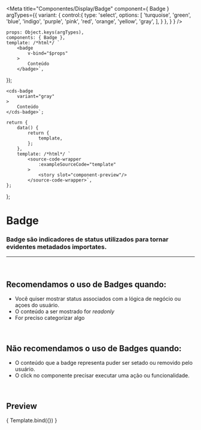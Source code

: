 
<Meta
	title="Componentes/Display/Badge"
	component={ Badge }
	argTypes={{
		variant: {
			control:{
				type: 'select',
				options: [
					'turquoise',
					'green',
					'blue',
					'indigo',
					'purple',
					'pink',
					'red',
					'orange',
					'yellow',
					'gray',
				],
			}
		},
	}
}
/>

	props: Object.keys(argTypes),
	components: { Badge },
	template: /*html*/ `
		<badge
			v-bind="$props" 
		>
			Conteúdo
		</badge>`,
});

	<cds-badge 
		variant="gray"
	>
		Conteúdo
	</cds-badge>`;

	return {
		data() {
			return {
				template,
			};
		},
		template: /*html*/ `
			<source-code-wrapper
				:exampleSourceCode="template"
			>
				<story slot="component-preview"/>
			</source-code-wrapper>`,
	};
};

# Badge

### Badge são indicadores de status utilizados para tornar evidentes metadados importates.
---
<br />

## Recomendamos o uso de Badges quando:
- Você quiser mostrar status associados com a lógica de negócio ou açoes do usuário.
- O conteúdo a ser mostrado for *readonly*
- For preciso categorizar algo

<br />

## Não recomendamos o uso de Badges quando:
- O conteúdo que a badge representa puder ser setado ou removido pelo usuário.
- O click no componente precisar executar uma ação ou funcionalidade.

<br />

## Preview

<Canvas>
	<Story
		name="Badge"
		decorators={[docsDecorator]}
		args={{
			variant: 'gray',
		}}
	>
		{ Template.bind({}) }
	</Story>
</Canvas>

<ArgsTable story="Badge" />
